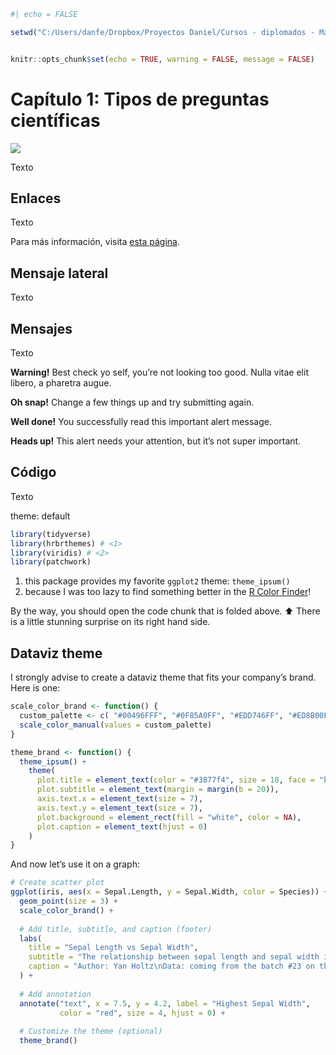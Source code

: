 ```r
#| echo = FALSE

setwd("C:/Users/danfe/Dropbox/Proyectos Daniel/Cursos - diplomados - Maestrias/Programa de autoformación en investigación y análisis de datos/PROGRAMA 2025")


knitr::opts_chunk$set(echo = TRUE, warning = FALSE, message = FALSE)
```

# Capítulo 1: Tipos de preguntas científicas

![ ](logo.png)    

Texto

## Enlaces

Texto

Para más información, visita [esta página](https://www.ejemplo.com).

## Mensaje lateral

Texto

[^dag-econ]: Though [this neat paper by a DAG-using economist](https://doi.org/10.1080/1350178X.2022.2088085) tries to bridge that gap [@Huntington-Klein:2022].



## Mensajes

Texto

::: warning
**Warning!** Best check yo self, you're not looking too good. Nulla vitae elit libero, a pharetra augue.
:::

::: danger
**Oh snap!** Change a few things up and try submitting again.
:::

::: success
**Well done!** You successfully read this important alert message.
:::

::: info
**Heads up!** This alert needs your attention, but it's not super important.
:::

## Código

Texto

theme: default

```r
library(tidyverse) 
library(hrbrthemes) # <1>
library(viridis) # <2>
library(patchwork) 
```

1.  this package provides my favorite `ggplot2` theme: `theme_ipsum()`
2.  because I was too lazy to find something better in the [R Color Finder](https://r-graph-gallery.com/color-palette-finder)!

::: callout
By the way, you should open the code chunk that is folded above. ⬆️ There is a little stunning surprise on its right hand side.
:::

## Dataviz theme

I strongly advise to create a dataviz theme that fits your company's brand. Here is one:

```r
scale_color_brand <- function() {
  custom_palette <- c( "#00496FFF", "#0F85A0FF", "#EDD746FF", "#ED8B00FF", "#DD4124FF")
  scale_color_manual(values = custom_palette)
}

theme_brand <- function() {
  theme_ipsum() +
    theme(
      plot.title = element_text(color = "#3877f4", size = 18, face = "bold"),
      plot.subtitle = element_text(margin = margin(b = 20)),
      axis.text.x = element_text(size = 7),
      axis.text.y = element_text(size = 7),
      plot.background = element_rect(fill = "white", color = NA),
      plot.caption = element_text(hjust = 0)
    )
}
```

And now let's use it on a graph:

```r
# Create scatter plot
ggplot(iris, aes(x = Sepal.Length, y = Sepal.Width, color = Species)) +
  geom_point(size = 3) +
  scale_color_brand() +
  
  # Add title, subtitle, and caption (footer)
  labs(
    title = "Sepal Length vs Sepal Width",
    subtitle = "The relationship between sepal length and sepal width is very strong inside\neach species. It's worth noting that Setosa is very different, with a higher\nsepal width and lower sepal length on average",
    caption = "Author: Yan Holtz\nData: coming from the batch #23 on the 3rd of October"
  ) +
  
  # Add annotation
  annotate("text", x = 7.5, y = 4.2, label = "Highest Sepal Width", 
           color = "red", size = 4, hjust = 0) +
  
  # Customize the theme (optional)
  theme_brand()
```
